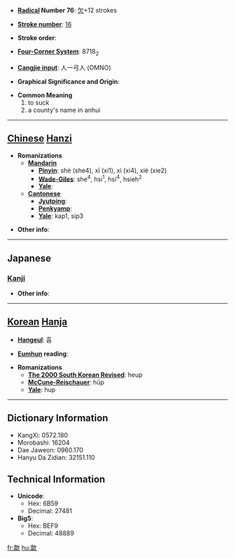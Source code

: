 * '''[[Wiktionary:Chinese radical index| Radical]] Number 76''': [[Wiktionary:Chinese radical index 欠|欠]]+12 strokes

* '''[[Wiktionary:Chinese total strokes index|Stroke number]]''': [[Wiktionary:Chinese total strokes index 16|16]]

* '''Stroke order''': 

* '''[[Wiktionary:Chinese four corner index|Four-Corner System]]''': 8718<sub>2</sub>

* '''[[Wiktionary:Chinese Cangjie index|Cangjie input]]''': 人一弓人 (OMNO)

* '''Graphical Significance and Origin''': 

* '''Common Meaning'''
*#to suck
*# a county's name in anhui


----

== [[Chinese]] [[Hanzi]] ==

* '''Romanizations'''
** '''[[Mandarin]]'''
*** '''[[Pinyin]]''': shè (she4), xī (xi1), xì (xi4), xié (xie2)
*** '''[[Wade-Giles]]''': she<sup>4</sup>, hsi<sup>1</sup>, hsi<sup>4</sup>, hsieh<sup>2</sup>
*** '''[[Yale]]''': 
** '''[[Cantonese]]'''
*** '''[[Jyutping]]''':
*** '''[[Penkyamp]]''': 
*** '''[[Yale]]''': kap1, sip3

* '''Other info''': 

----

==Japanese==
===[[Kanji]]===
{{kanji|on readings=[[きゅう]] (kyū), [[しょう]] (shō), [[きょう]] (kyō)|kun readings=[[すう]] (suu)}}

* '''Other info''':  

----

== [[Korean]] [[Hanja]] ==

* '''[[Hangeul]]''': 흡

* '''[[Eumhun]] reading''': 

* '''Romanizations'''
** '''[[The 2000 South Korean Revised Romanization|The 2000 South Korean Revised]]''': heup
** '''[[McCune-Reischauer]]''': hŭp
** '''[[Yale]]''': hup

----

== Dictionary Information ==

* KangXi: 0572.180
* Morobashi: 16204
* Dae Jaweon: 0960.170
* Hanyu Da Zidian: 32151.110

== Technical Information ==

* '''Unicode''':
** Hex: 6B59
** Decimal: 27481
* '''Big5''':
** Hex: BEF9
** Decimal: 48889

[[fr:歙]]
[[hu:歙]]